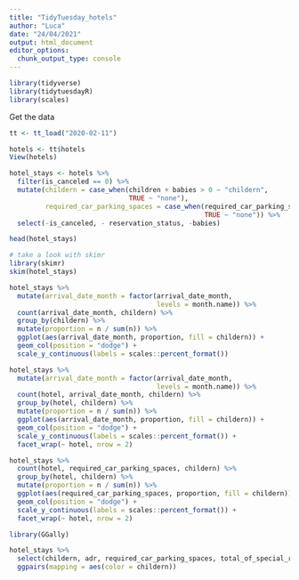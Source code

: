 ```yaml
---
title: "TidyTuesday_hotels"
author: "Luca"
date: "24/04/2021"
output: html_document
editor_options: 
  chunk_output_type: console
---
```



```r
library(tidyverse)
library(tidytuesdayR)
library(scales)
```


Get the data

```r
tt <- tt_load("2020-02-11")

hotels <- tt$hotels
View(hotels)

hotel_stays <- hotels %>% 
  filter(is_canceled == 0) %>% 
  mutate(childern = case_when(children + babies > 0 ~ "childern",
                              TRUE ~ "none"),
         required_car_parking_spaces = case_when(required_car_parking_spaces > 0 ~ "parking",
                                                 TRUE ~ "none")) %>% 
  select(-is_canceled, - reservation_status, -babies)

head(hotel_stays)
```



```r
# take a look with skimr
library(skimr)
skim(hotel_stays)
```


```r
hotel_stays %>% 
  mutate(arrival_date_month = factor(arrival_date_month,
                                     levels = month.name)) %>% 
  count(arrival_date_month, childern) %>% 
  group_by(childern) %>% 
  mutate(proportion = n / sum(n)) %>% 
  ggplot(aes(arrival_date_month, proportion, fill = childern)) + 
  geom_col(position = "dodge") +
  scale_y_continuous(labels = scales::percent_format())

hotel_stays %>% 
  mutate(arrival_date_month = factor(arrival_date_month,
                                     levels = month.name)) %>% 
  count(hotel, arrival_date_month, childern) %>% 
  group_by(hotel, childern) %>% 
  mutate(proportion = n / sum(n)) %>%
  ggplot(aes(arrival_date_month, proportion, fill = childern)) + 
  geom_col(position = "dodge") +
  scale_y_continuous(labels = scales::percent_format()) +
  facet_wrap(~ hotel, nrow = 2)

```


```r
hotel_stays %>% 
  count(hotel, required_car_parking_spaces, childern) %>% 
  group_by(hotel, childern) %>% 
  mutate(proportion = n / sum(n)) %>%
  ggplot(aes(required_car_parking_spaces, proportion, fill = childern)) + 
  geom_col(position = "dodge") +
  scale_y_continuous(labels = scales::percent_format()) +
  facet_wrap(~ hotel, nrow = 2)
```



```r
library(GGally)

hotel_stays %>% 
  select(childern, adr, required_car_parking_spaces, total_of_special_requests) %>% 
  ggpairs(mapping = aes(color = childern))
```














